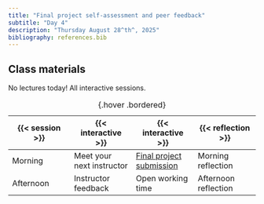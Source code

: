 ```yaml
---
title: "Final project self-assessment and peer feedback"
subtitle: "Day 4"
description: "Thursday August 28^th^, 2025"
bibliography: references.bib
---
```


## Class materials

No lectures today! All interactive sessions.

| {{< session >}} | {{< interactive >}} | {{< interactive >}} | {{< reflection >}} |
|------------------|------------------|------------------|------------------|
| Morning | Meet your next instructor | [Final project submission](final-project/final-project-submission.qmd) | Morning reflection |
| Afternoon | Instructor feedback | Open working time | Afternoon reflection |

: {.hover .bordered}
